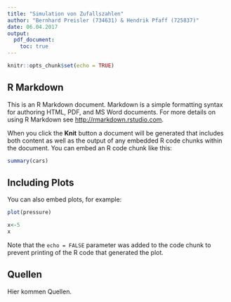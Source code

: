 ```yaml
---
title: "Simulation von Zufallszahlen"
author: "Bernhard Preisler (734631) & Hendrik Pfaff (725837)"
date: 06.04.2017
output:
  pdf_document:
    toc: true
---
```

 
```r
knitr::opts_chunk$set(echo = TRUE)
```

## R Markdown
 
This is an R Markdown document. Markdown is a simple formatting syntax for authoring HTML, PDF, and MS Word documents. For more details on using R Markdown see <http://rmarkdown.rstudio.com>.

When you click the **Knit** button a document will be generated that includes both content as well as the output of any embedded R code chunks within the document. You can embed an R code chunk like this:

```r
summary(cars)
```

## Including Plots

You can also embed plots, for example:

```r
plot(pressure)
```

```r
x<-5
x
```

Note that the `echo = FALSE` parameter was added to the code chunk to prevent printing of the R code that generated the plot.

## Quellen
Hier kommen Quellen.
